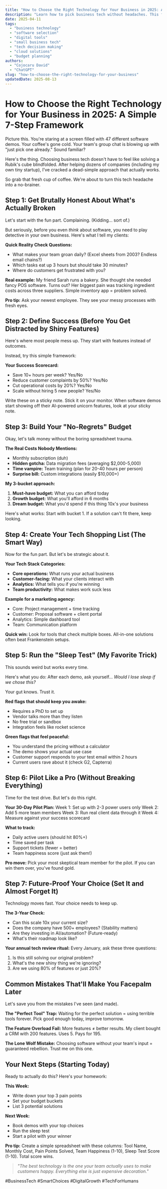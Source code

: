 ```yaml
---
title: "How to Choose the Right Technology for Your Business in 2025: A Simple 7-Step Framework"
description: "Learn how to pick business tech without headaches. This friendly guide walks you through 7 easy steps, real-world examples, and common mistakes to avoid."
date: 2025-04-11
tags:
  - "business technology"
  - "software selection"
  - "digital tools"
  - "small business tech"
  - "tech decision making"
  - "cloud solutions"
  - "budget planning"
authors:
  - "Cojocaru David"
  - "ChatGPT"
slug: "how-to-choose-the-right-technology-for-your-business"
updatedDate: 2025-08-13
---
```


# How to Choose the Right Technology for Your Business in 2025: A Simple 7-Step Framework

Picture this. You're staring at a screen filled with 47 different software demos. Your coffee's gone cold. Your team's group chat is blowing up with "just pick one already." Sound familiar?

Here's the thing. Choosing business tech doesn't have to feel like solving a Rubik's cube blindfolded. After helping dozens of companies (including my own tiny startup), I've cracked a dead-simple approach that actually works.

So grab that fresh cup of coffee. We're about to turn this tech headache into a no-brainer.

## Step 1: Get Brutally Honest About What's Actually Broken

Let's start with the fun part. Complaining. (Kidding... sort of.)

But seriously, before you even *think* about software, you need to play detective in your own business. Here's what I tell my clients:

**Quick Reality Check Questions:**
- What makes your team groan daily? (Excel sheets from 2003? Endless email chains?)
- Which tasks eat up 3 hours but should take 30 minutes?
- Where do customers get frustrated with you?

**Real example:** My friend Sarah runs a bakery. She thought she needed fancy POS software. Turns out? Her biggest pain was tracking ingredient costs across three suppliers. Simple inventory app = problem solved.

**Pro tip:** Ask your newest employee. They see your messy processes with fresh eyes.

## Step 2: Define Success (Before You Get Distracted by Shiny Features)

Here's where most people mess up. They start with features instead of outcomes.

Instead, try this simple framework:

**Your Success Scorecard:**
* Save 10+ hours per week? Yes/No
* Reduce customer complaints by 50%? Yes/No
* Cut operational costs by 20%? Yes/No
* Scale without hiring 5 new people? Yes/No

Write these on a sticky note. Stick it on your monitor. When software demos start showing off their AI-powered unicorn features, look at your sticky note.

## Step 3: Build Your "No-Regrets" Budget

Okay, let's talk money without the boring spreadsheet trauma.

**The Real Costs Nobody Mentions:**
- Monthly subscription (duh)
- **Hidden gotcha:** Data migration fees (averaging $2,000-5,000)
- **Time vampire:** Team training (plan for 20-40 hours per person)
- **Surprise bill:** Custom integrations (easily $10,000+)

**My 3-bucket approach:**
1. **Must-have budget:** What you can afford today
2. **Growth budget:** What you'll afford in 6 months
3. **Dream budget:** What you'd spend if this thing 10x's your business

Here's what works: Start with bucket 1. If a solution can't fit there, keep looking.

## Step 4: Create Your Tech Shopping List (The Smart Way)

Now for the fun part. But let's be strategic about it.

**Your Tech Stack Categories:**
- **Core operations:** What runs your actual business
- **Customer-facing:** What your clients interact with
- **Analytics:** What tells you if you're winning
- **Team productivity:** What makes work suck less

**Example for a marketing agency:**
* Core: Project management + time tracking
* Customer: Proposal software + client portal
* Analytics: Simple dashboard tool
* Team: Communication platform

**Quick win:** Look for tools that check multiple boxes. All-in-one solutions often beat Frankenstein setups.

## Step 5: Run the "Sleep Test" (My Favorite Trick)

This sounds weird but works every time.

Here's what you do: After each demo, ask yourself... *Would I lose sleep if we chose this?*

Your gut knows. Trust it.

**Red flags that should keep you awake:**
- Requires a PhD to set up
- Vendor talks more than they listen
- No free trial or sandbox
- Integration feels like rocket science

**Green flags that feel peaceful:**
- You understand the pricing without a calculator
- The demo shows your actual use case
- Customer support responds to your test email within 2 hours
- Current users rave about it (check G2, Capterra)

## Step 6: Pilot Like a Pro (Without Breaking Everything)

Time for the test drive. But let's do this right.

**Your 30-Day Pilot Plan:**
Week 1: Set up with 2-3 power users only
Week 2: Add 5 more team members
Week 3: Run real client data through it
Week 4: Measure against your success scorecard

**What to track:**
- Daily active users (should hit 80%+)
- Time saved per task
- Support tickets (fewer = better)
- Team happiness score (just ask them!)

**Pro move:** Pick your most skeptical team member for the pilot. If you can win them over, you've found gold.

## Step 7: Future-Proof Your Choice (Set It and Almost Forget It)

Technology moves fast. Your choice needs to keep up.

**The 3-Year Check:**
- Can this scale 10x your current size?
- Does the company have 500+ employees? (Stability matters)
- Are they investing in AI/automation? (Future-ready)
- What's their roadmap look like?

**Your annual tech review ritual:**
Every January, ask these three questions:
1. Is this still solving our original problem?
2. What's the new shiny thing we're ignoring?
3. Are we using 80% of features or just 20%?

## Common Mistakes That'll Make You Facepalm Later

Let's save you from the mistakes I've seen (and made).

**The "Perfect Tool" Trap:**
Waiting for the perfect solution = using terrible tools forever. Pick good enough today, improve tomorrow.

**The Feature Overload Fail:**
More features ≠ better results. My client bought a CRM with 200 features. Uses 5. Pays for 195.

**The Lone Wolf Mistake:**
Choosing software without your team's input = guaranteed rebellion. Trust me on this one.

## Your Next Steps (Starting Today)

Ready to actually do this? Here's your homework:

**This Week:**
- Write down your top 3 pain points
- Set your budget buckets
- List 3 potential solutions

**Next Week:**
- Book demos with your top choices
- Run the sleep test
- Start a pilot with your winner

**Pro tip:** Create a simple spreadsheet with these columns: Tool Name, Monthly Cost, Pain Points Solved, Team Happiness (1-10), Sleep Test Score (1-10). Total score wins.

> _"The best technology is the one your team actually uses to make customers happy. Everything else is just expensive decoration."_

#BusinessTech #SmartChoices #DigitalGrowth #TechForHumans